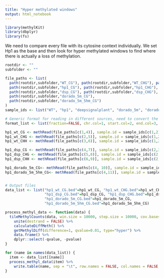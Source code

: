 ```yaml
---
title: "Hyper methylated windows"
output: html_notebook
---
```



```r
library(methylKit)
library(dbplyr)
library(fs)
```


We need to compare every file with its cytosine context individually. We set Hp1 as the base and then look for hyper methylated windows to find where there is actually a loss of methylation.
```r

rootdir <- ""
subfolder <- ""

file_paths <- list(
  path(rootdir,subfolder,"WT_CG"), path(rootdir,subfolder,"WT_CHG"), path(rootdir,subfolder,"WT_CHH"),
  path(rootdir,subfolder,"hp1_CG"), path(rootdir,subfolder,"hp1_CHG"), path(rootdir,subfolder,"hp1_CHH"),
  path(rootdir,subfolder,"dsp_CG"), path(rootdir,subfolder,"dsp_CHG"), path(rootdir,subfolder,"dsp_CHH"),
  path(rootdir,subfolder,"dorado_5m_CG"),
  path(rootdir,subfolder,"dorado_5m_5hm_CG")
)
sample_ids <- list("WT", "hp1", "deepsignalplant", "dorado_5m", "dorado_5m_5hm")

# Generic format for reading in different sources, need to convert the outputs first
format_list <- list(fraction=FALSE, chr.col=1, start.col=2, end.col=3, freqC.col=4, coverage.col=5, strand.col=6)

hp1_wt_CG <- methRead(file_paths[c(1,4)], sample.id = sample_ids[c(1,2)], assembly = "verdah", pipeline = "bismarkCytosineReport", treatment = c(1, 0), context = "CpG", mincov = 4)
hp1_wt_CHG <- methRead(file_paths[c(2,5)], sample.id = sample_ids[c(1,2)], assembly = "verdah", pipeline = "bismarkCytosineReport", treatment = c(1, 0), context = "CHG", mincov = 4)
hp1_wt_CHH <- methRead(file_paths[c(3,6)], sample.id = sample_ids[c(1,2)], assembly = "verdah", pipeline = "bismarkCytosineReport", treatment = c(1, 0), context = "CHH", mincov = 4)

hp1_dsp_CG <- methRead(file_paths[c(4,7)], sample.id = sample_ids[c(2,3)], assembly = "verdah", pipeline =format_list, treatment = c(0, 1), context = "CpG", mincov = 4)
hp1_dsp_CHG <- methRead(file_paths[c(5,8)], sample.id = sample_ids[c(2,3)], assembly = "verdah", pipeline =format_list, treatment = c(0, 1), context = "CHG", mincov = 4)
hp1_dsp_CHH <- methRead(file_paths[c(6,9)], sample.id = sample_ids[c(2,3)], assembly = "verdah", pipeline =format_list, treatment = c(0, 1), context = "CHH", mincov = 4)

hp1_dorado_5m_CG<- methRead(file_paths[c(4, 10)], sample.id = sample_ids[c(1, 4)], assembly = "verdah", pipeline =format_list, treatment = c(0, 1), context = "CpG", mincov = 4)
hp1_dorado_5m_5hm_CG<- methRead(file_paths[c(4,11)], sample.id = sample_ids[c(1,5)], assembly = "verdah", pipeline =format_list, treatment = c(0, 1), context = "CpG", mincov = 4)


# Output files
data_list <- list("hp1_wt_CG.bed"=hp1_wt_CG, "hp1_wt_CHG.bed"=hp1_wt_CHG, "hp1_wt_CHH.bed"=hp1_wt_CHH,
                  "hp1_dsp_CG.bed"=hp1_dsp_CG, "hp1_dsp_CHG.bed"=hp1_dsp_CHG, "hp1_dsp_CHH.bed"=hp1_dsp_CHH,
                  "hp1_dorado_5m_CG.bed"=hp1_dorado_5m_CG,
                  "hp1_dorado_5m_5hm_CG.bed"=hp1_dorado_5m_5hm_CG)
```


```r
process_methyl_data <- function(data) {
  tileMethylCounts(data, win.size = 10000, step.size = 10000, cov.bases = 1) %>%
    unite(destrand = FALSE) %>%
    calculateDiffMeth() %>%
    getMethylDiff(difference=1, qvalue=0.01, type="hyper") %>%
    data.frame() %>%
    dplyr::select(-qvalue, -pvalue)
}
```


```r
for (name in names(data_list)) {
  item <- data_list[[name]]
  process_methyl_data(item) %>%
    write.table(name, sep = "\t", row.names = FALSE, col.names = FALSE, quote = FALSE)
}
```

